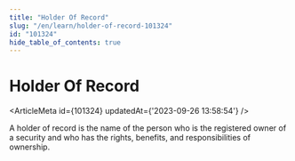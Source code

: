 ```yaml
---
title: "Holder Of Record"
slug: "/en/learn/holder-of-record-101324"
id: "101324"
hide_table_of_contents: true
---
```



# Holder Of Record

<ArticleMeta id={101324} updatedAt={'2023-09-26 13:58:54'} />
<div className='border-solid border-b border-t-0 my-4 border-[var(--ifm-color-gray-300)]' />

A holder of record is the name of the person who is the registered owner of a security and who has the rights, benefits, and responsibilities of ownership.
